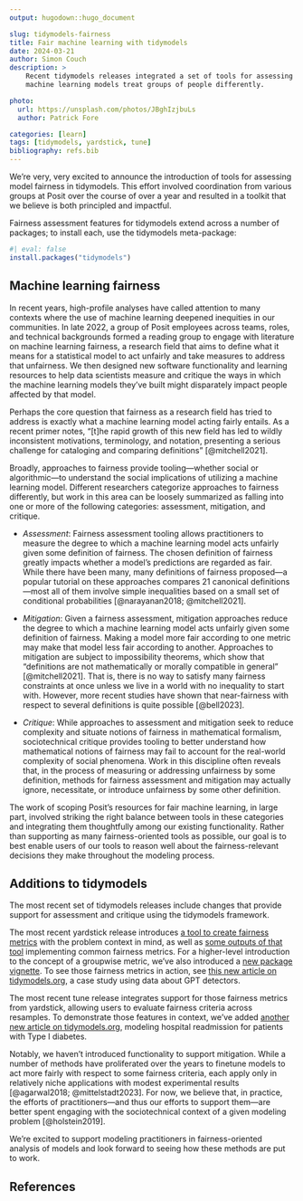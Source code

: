 ```yaml
---
output: hugodown::hugo_document

slug: tidymodels-fairness
title: Fair machine learning with tidymodels
date: 2024-03-21
author: Simon Couch
description: >
    Recent tidymodels releases integrated a set of tools for assessing whether
    machine learning models treat groups of people differently.

photo:
  url: https://unsplash.com/photos/JBghIzjbuLs
  author: Patrick Fore

categories: [learn] 
tags: [tidymodels, yardstick, tune]
bibliography: refs.bib
---
```


We're very, very excited to announce the introduction of tools for assessing model fairness in tidymodels. This effort involved coordination from various groups at Posit over the course of over a year and resulted in a toolkit that we believe is both principled and impactful.

Fairness assessment features for tidymodels extend across a number of packages; to install each, use the tidymodels meta-package:

```r
#| eval: false
install.packages("tidymodels")
```

## Machine learning fairness

In recent years, high-profile analyses have called attention to many contexts where the use of machine learning deepened inequities in our communities. In late 2022, a group of Posit employees across teams, roles, and technical backgrounds formed a reading group to engage with literature on machine learning fairness, a research field that aims to define what it means for a statistical model to act unfairly and take measures to address that unfairness. We then designed new software functionality and learning resources to help data scientists measure and critique the ways in which the machine learning models they've built might disparately impact people affected by that model.

Perhaps the core question that fairness as a research field has tried to address is exactly what a machine learning model acting fairly entails. As a recent primer notes, "[t]he rapid growth of this new field has led to wildly inconsistent motivations, terminology, and notation, presenting a serious challenge for cataloging and comparing definitions" [@mitchell2021]. 

Broadly, approaches to fairness provide tooling---whether social or algorithmic---to understand the social implications of utilizing a machine learning model. Different researchers categorize approaches to fairness differently, but work in this area can be loosely summarized as falling into one or more of the following categories: assessment, mitigation, and critique.

- *Assessment*:	Fairness assessment tooling allows practitioners to measure the degree to which a machine learning model acts unfairly given some definition of fairness. The chosen definition of fairness greatly impacts whether a model’s predictions are regarded as fair. While there have been many, many definitions of fairness proposed—a popular tutorial on these approaches compares 21 canonical definitions—most all of them involve simple inequalities based on a small set of conditional probabilities [@narayanan2018; @mitchell2021].

- *Mitigation*:	Given a fairness assessment, mitigation approaches reduce the degree to which a machine learning model acts unfairly given some definition of fairness. Making a model more fair according to one metric may make that model less fair according to another. Approaches to mitigation are subject to impossibility theorems, which show that "definitions are not mathematically or morally compatible in general" [@mitchell2021]. That is, there is no way to satisfy many fairness constraints at once unless we live in a world with no inequality to start with. However, more recent studies have shown that near-fairness with respect to several definitions is quite possible [@bell2023].

- *Critique*:	While approaches to assessment and mitigation seek to reduce complexity and situate notions of fairness in mathematical formalism, sociotechnical critique provides tooling to better understand how mathematical notions of fairness may fail to account for the real-world complexity of social phenomena. Work in this discipline often reveals that, in the process of measuring or addressing unfairness by some definition, methods for fairness assessment and mitigation may actually ignore, necessitate, or introduce unfairness by some other definition.

The work of scoping Posit’s resources for fair machine learning, in large part, involved striking the right balance between tools in these categories and integrating them thoughtfully among our existing functionality. Rather than supporting as many fairness-oriented tools as possible, our goal is to best enable users of our tools to reason well about the fairness-relevant decisions they make throughout the modeling process.

## Additions to tidymodels

The most recent set of tidymodels releases include changes that provide support for assessment and critique using the tidymodels framework. 

The most recent yardstick release introduces [a tool to create fairness metrics](https://yardstick.tidymodels.org/reference/new_groupwise_metric.html) with the problem context in mind, as well as [some outputs of that tool](https://yardstick.tidymodels.org/reference/index.html#fairness-metrics) implementing common fairness metrics. For a higher-level introduction to the concept of a groupwise metric, we've also introduced a [new package vignette](https://yardstick.tidymodels.org/articles/grouping.html). To see those fairness metrics in action, see [this new article on tidymodels.org](https://www.tidymodels.org/learn/work/fairness-detectors/), a case study using data about GPT detectors.

The most recent tune release integrates support for those fairness metrics from yardstick, allowing users to evaluate fairness criteria across resamples. To demonstrate those features in context, we've added [another new article on tidymodels.org](https://www.tidymodels.org/learn/work/fairness-readmission/), modeling hospital readmission for patients with Type I diabetes.

Notably, we haven't introduced functionality to support mitigation. While a number of methods have proliferated over the years to finetune models to act more fairly with respect to some fairness criteria, each apply only in relatively niche applications with modest experimental results [@agarwal2018; @mittelstadt2023]. For now, we believe that, in practice, the efforts of practitioners---and thus our efforts to support them---are better spent engaging with the sociotechnical context of a given modeling problem [@holstein2019].

We're excited to support modeling practitioners in fairness-oriented analysis of models and look forward to seeing how these methods are put to work.

## References
